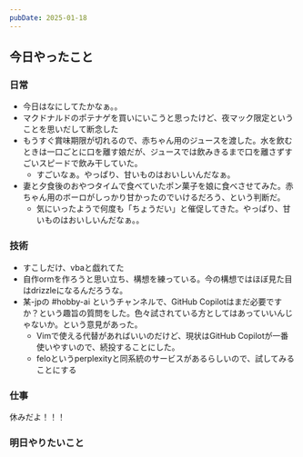 ```yaml
---
pubDate: 2025-01-18
---
```



## 今日やったこと

### 日常

- 今日はなにしてたかなぁ。。
- マクドナルドのポテナゲを買いにいこうと思ったけど、夜マック限定ということを思いだして断念した
- もうすぐ賞味期限が切れるので、赤ちゃん用のジュースを渡した。水を飲むときは一口ごとに口を離す娘だが、ジュースでは飲みきるまで口を離さずすごいスピードで飲み干していた。
	- すごいなぁ。やっぱり、甘いものはおいしいんだなぁ。
- 妻と夕食後のおやつタイムで食べていたポン菓子を娘に食べさせてみた。赤ちゃん用のボーロがしっかり甘かったのでいけるだろう、という判断だ。
	- 気にいったようで何度も「ちょうだい」と催促してきた。やっぱり、甘いものはおいしいんだなぁ。。

### 技術

- すこしだけ、vbaと戯れてた
- 自作ormを作ろうと思い立ち、構想を練っている。今の構想ではほぼ見た目はdrizzleになるんだろうな。
- 某-jpの #hobby-ai というチャンネルで、GitHub Copilotはまだ必要ですか？という趣旨の質問をした。色々試されている方としてはあっていいんじゃないか。という意見があった。
	- Vimで使える代替があればいいのだけど、現状はGitHub Copilotが一番使いやすいので、続投することにした。
	- feloというperplexityと同系統のサービスがあるらしいので、試してみることにする


### 仕事

休みだよ！！！

### 明日やりたいこと


